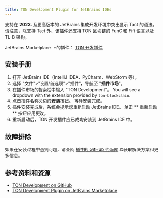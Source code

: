 ```yaml
---
title: TON Development Plugin for JetBrains IDEs
---
```


支持在 **2023.** 及更高版本的 JetBrains 集成开发环境中突出显示 Tact 的语法。请注意，除支持 Tact 外，该插件还支持 TON 区块链的 FunC 和 Fift 语言以及 TL-B 架构。

JetBrains Marketplace 上的插件： [TON 开发插件](https://plugins.jetbrains.com/plugin/23382-ton)

## 安装手册

1. 打开 JetBrains IDE（IntelliJ IDEA、PyCharm、WebStorm 等）。
2. 选择 "文件">"设置/首选项">"插件"，导航至 "**插件市场**"。
3. 在插件市场的搜索栏中输入 "TON Development"。 You will see a dropdown with the extension provided by `ton-blockchain`.
4. 点击插件名称旁边的**安装**按钮。 等待安装完成。
5. 插件安装完成后，系统会提示您重新启动 JetBrains IDE。 单击 ** 重新启动** 按钮应用更改。
6. 重新启动后，TON 开发插件应已成功安装到 JetBrains IDE 中。

## 故障排除

如果在安装过程中遇到问题，请查阅 [插件的 GitHub 代码库](https://github.com/ton-blockchain/intellij-ton) 以获取解决方案和更多信息。

## 参考资料和资源

- [TON Development on GitHub](https://github.com/ton-blockchain/intellij-ton)
- [TON Development Plugin on JetBrains Marketplace](https://plugins.jetbrains.com/plugin/18541-ton)

